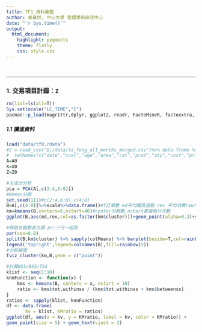 ```yaml
---
title: TF1_資料彙整 
author: 卓雍然, 中山大學 管理學術研究中心
date: "`r Sys.time()`"
output:
  html_document:
    highlight: pygments
    theme: flatly
    css: style.css
---
```

<br>

<hr>

### 1. 交易項目計錄：`Z`

```r
rm(list=ls(all=T))
Sys.setlocale("LC_TIME","C")
pacman::p_load(magrittr,dplyr, ggplot2, readr, FactoMineR, factoextra, MASS, dendextend, vegan, randomcoloR, googleVis, d3heatmap)
```

##### 1.1 讀進資料
```r

load("data/tf0.rdata")
#Z = read_csv("D:/data/ta_feng_all_months_merged.csv")%>% data.frame %>% 
#  setNames(c("date","cust","age","area","cat","prod","qty","cost","price"))
A=A0
X=X0
Z=Z0
```

```r
#主成分分析
pca = PCA(A[,c(2:4,6:8)])
#Kmean分群
set.seed(111)#c(2:4,6:8),c(4:8)
B=A[,c(4:8)]%>%scale%>%data.frame()#f訂單數 md平均購買週期 rev 平均消費raw平均利潤
km=kmeans(B,centers=6,nstart=40)#center分群數,nstart重複執行次數
ggplot(B,aes(md,rev,col=as.factor(km$cluster)))+geom_point(alpha=0.3)+stat_density2d(aes(color = factor(km$cluster)))#繪圖
```

```r
#群組各變數直方圖 ps:三行一起跑
par(cex=0.8)
split(B,km$cluster) %>% sapply(colMeans) %>% barplot(beside=T,col=rainbow(5))
legend('topright',legend=colnames(B),fill=rainbow(5))
#分群繪圖
fviz_cluster(km,B,geom = c("point"))
```

```r
#計算WSS/BSS/TSS
klist <- seq(1:10)
knnFunction <- function(x) {
    kms <- kmeans(B, centers = x, nstart = 10)
    ratio <- kms$tot.withinss / (kms$tot.withinss + kms$betweenss)
}
ratios <- sapply(klist, knnFunction)
df <- data.frame(
       kv = klist, KMratio = ratios)
ggplot(df, aes(x = kv, y = KMratio, label = kv, color = KMratio)) +
geom_point(size = 5) + geom_text(vjust = 2)
```



<br><br><br><br>